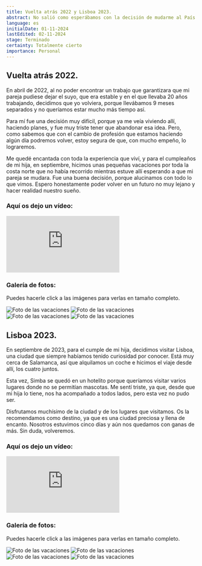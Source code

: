 ```yaml
---
title: Vuelta atrás 2022 y Lisboa 2023.
abstract: No salió como esperábamos con la decisión de mudarme al País Vasco, y en abril volví a Canarias. Os dejo un resumen explicando más o menos todo. En 2023 fuimos de vacaciones a Lisboa, una ciudad que siempre habíamos tenido curiosidad de conocer.
language: es
initialDate: 01-11-2024
lastEdited: 02-11-2024
stage: Terminado
certainty: Totalmente cierto
importance: Personal
---
```


## Vuelta atrás 2022.

En abril de 2022, al no poder encontrar un trabajo que garantizara que mi pareja pudiese dejar el suyo, que era estable y en el que llevaba 20 años trabajando, decidimos que yo volviera, porque llevábamos 9 meses separados y no queríamos estar mucho más tiempo así.

Para mí fue una decisión muy difícil, porque ya me veía viviendo allí, haciendo planes, y fue muy triste tener que abandonar esa idea. Pero, como sabemos que con el cambio de profesión que estamos haciendo algún día podremos volver, estoy segura de que, con mucho empeño, lo lograremos.

Me quedé encantada con toda la experiencia que viví, y para el cumpleaños de mi hija, en septiembre, hicimos unas pequeñas vacaciones por toda la costa norte que no había recorrido mientras estuve allí esperando a que mi pareja se mudara. Fue una buena decisión, porque alucinamos con todo lo que vimos. Espero honestamente poder volver en un futuro no muy lejano y hacer realidad nuestro sueño.

### **Aquí os dejo un vídeo:**

<iframe
  className="yt-embeded"
  src="https://www.youtube-nocookie.com/embed/ldFsLZKnicU?si=-UEFAKXQpywGYkM5"
  title="YouTube video player"
  frameborder="0"
  allow="accelerometer; clipboard-write; encrypted-media; gyroscope; picture-in-picture; web-share"
  referrerpolicy="strict-origin-when-cross-origin"
  allowfullscreen
></iframe>

### Galería de fotos:

Puedes hacerle click a las imágenes para verlas en tamaño completo.

<PhotoGallery>
  <img
    src="/imagenes/blog/galeria-cumple/cumple1.jpeg"
    alt="Foto de las vacaciones"
  />
  <img
    src="/imagenes/blog/galeria-cumple/cumple2.jpeg"
    alt="Foto de las vacaciones"
  />
  <img
    src="/imagenes/blog/galeria-cumple/cumple3.jpeg"
    alt="Foto de las vacaciones"
  />
  <img
    src="/imagenes/blog/galeria-cumple/cumple4.jpeg"
    alt="Foto de las vacaciones"
  />
</PhotoGallery>

## Lisboa 2023.

En septiembre de 2023, para el cumple de mi hija, decidimos visitar Lisboa, una ciudad que siempre habíamos tenido curiosidad por conocer. Está muy cerca de Salamanca, así que alquilamos un coche e hicimos el viaje desde allí, los cuatro juntos.

Esta vez, Simba se quedó en un hotelito porque queríamos visitar varios lugares donde no se permitían mascotas. Me sentí triste, ya que, desde que mi hija lo tiene, nos ha acompañado a todos lados, pero esta vez no pudo ser.

Disfrutamos muchísimo de la ciudad y de los lugares que visitamos. Os la recomendamos como destino, ya que es una ciudad preciosa y llena de encanto. Nosotros estuvimos cinco días y aún nos quedamos con ganas de más. Sin duda, volveremos.

### **Aquí os dejo un vídeo:**

<iframe
  className="yt-embeded"
  src="https://www.youtube-nocookie.com/embed/5MPufAGEZ7s?si=Pe6fCsNo2Jz441KV"
  title="YouTube video player"
  frameborder="0"
  allow="accelerometer; clipboard-write; encrypted-media; gyroscope; picture-in-picture; web-share"
  referrerpolicy="strict-origin-when-cross-origin"
  allowfullscreen
></iframe>

### Galería de fotos:

Puedes hacerle click a las imágenes para verlas en tamaño completo.

<PhotoGallery>
  <img
    src="/imagenes/blog/galeria-lisboa/lisboa1.jpeg"
    alt="Foto de las vacaciones"
  />
  <img
    src="/imagenes/blog/galeria-lisboa/lisboa2.jpeg"
    alt="Foto de las vacaciones"
  />
  <img
    src="/imagenes/blog/galeria-lisboa/lisboa3.jpeg"
    alt="Foto de las vacaciones"
  />
  <img
    src="/imagenes/blog/galeria-lisboa/lisboa4.jpeg"
    alt="Foto de las vacaciones"
  />
</PhotoGallery>
